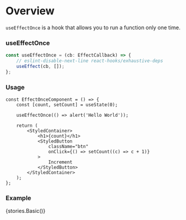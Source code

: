 
<Meta title="Hooks/Docs/useEffectOnce" component={EffectOnceComponent} />

# Overview

`useEffectOnce` is a hook that allows you to run a function only one time.

### useEffectOnce

```ts
const useEffectOnce = (cb: EffectCallback) => {
    // eslint-disable-next-line react-hooks/exhaustive-deps
    useEffect(cb, []);
};
```

### Usage

```tsx
const EffectOnceComponent = () => {
    const [count, setCount] = useState(0);

    useEffectOnce(() => alert('Hello World'));

    return (
        <StyledContainer>
            <h1>{count}</h1>
            <StyledButton
                className="btn"
                onClick={() => setCount((c) => c + 1)}
            >
                Increment
            </StyledButton>
        </StyledContainer>
    );
};
```

### Example

<Preview>
    <Story name="useEffectOnce">{stories.Basic()}</Story>
</Preview>
